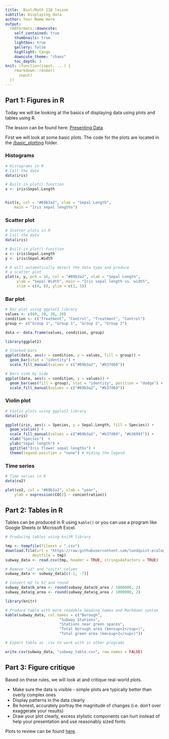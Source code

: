 ```yaml
---
title:  Biol/Math 218 lesson
subtitle: Displaying data
author: Your Name Here
output:
  rmdformats::downcute:
    self_contained: true
    thumbnails: true
    lightbox: true
    gallery: false
    highlight: tango
    downcute_theme: "chaos"
    toc_depth: 3
knit: (function(input, ...) {
    rmarkdown::render(
      input)
  })
---
```


## Part 1: Figures in R

Today we will be looking at the basics of displaying data using plots and 
tables using R. 

The lesson can be found here: [Presenting Data](https://lundquistecology.com/choosing-right-figure-for-the-job/)

First we will look at some basic plots. The code for the plots
are located in the [/basic_plotting](/basic_plotting) folder.

### Histograms

```r
# Histograms in R
# Call the data
data(iris)

# Built-in plot() function
x <- iris$Sepal.Length


hist(x, col = "#69b3a2", xlab = "Sepal Length",
    main = "Iris sepal lengths")
```

### Scatter plot

```r
# Scatter plots in R
# Call the data
data(iris)

# Built-in plot() function
x <- iris$Sepal.Length
y <- iris$Sepal.Width

# R will automatically detect the data type and produce
# a scatter plot
plot(x, y, pch = 16, col = "#69b3a2", xlab = "Sepal Length",
     ylab = "Sepal Width", main = "Iris sepal length vs. width",
     xlim = c(4, 8), ylim = c(1, 5))
```

### Bar plot

```r
# Bar plot using ggplot2 library
values <- c(60, 20, 30, 20)
condition <- c("Treatment", "Control", "Treatment", "Control")
group <- c("Group 1", "Group 1", "Group 2", "Group 2")

data <- data.frame(values, condition, group)

library(ggplot2)

# Stacked bars
ggplot(data, aes(x = condition, y = values, fill = group)) +
  geom_bar(stat = "identity") +
  scale_fill_manual(values = c("#69b3a2", "#b37d69"))

# Bars side by side
ggplot(data, aes(x = condition, y = values)) +
  geom_bar(aes(fill = group), stat = "identity", position = "dodge") +
  scale_fill_manual(values = c("#69b3a2", "#b37d69"))
```

### Violin plot

```r
# Violin plots using ggplot2 library
data(iris)

ggplot(iris, aes(x = Species, y = Sepal.Length, fill = Species)) +
  geom_violin() +
  scale_fill_manual(values = c("#69b3a2", "#b37d69", "#b3699f")) +
  xlab("Species")  +
  ylab("Sepal length") +
  ggtitle("Iris flower sepal lengths") +
  theme(legend.position = "none") # Hiding the legend
```

### Time series

```r
# Time series in R
data(co2)

plot(co2, col = "#69b3a2", xlab = "year",
    ylab = expression(CO[2] ~ concentration))
```

## Part 2: Tables in R

Tables can be produced in R using `kable()` or you can use a program like
Google Sheets or Microsoft Excel.

```r
# Producing tables using knitR library

tmp <- tempfile(fileext = ".csv")
download.file(url = "https://raw.githubusercontent.com/lundquist-ecology-lab/subway_map_analysis/main/data/subway_data.csv",
            destfile = tmp)
subway_data <- read.csv(tmp, header = TRUE, stringsAsFactors = TRUE)

# Remove "id" and "units" column
subway_data <- subway_data[c(-1, -7)]

# Convert m2 to k2 and round
subway_data$b_area <- round(subway_data$b_area / 1000000, 2)
subway_data$g_area <- round(subway_data$g_area / 1000000, 2)

library(knitr)

# Produce table with more readable heading names and Markdown syntax
kable(subway_data, col.names = c("Borough",
                        "Subway Stations",
                        "Stations near green spaces",
                        "Total borough area (km<sup>2</sup>)",
                        "Total green area (km<sup>2</sup>)"))

# Export table as .csv to work with in other programs

write.csv(subway_data, "subway_table.csv", row.names = FALSE)
```


## Part 3: Figure critique

Based on these rules, we will look at and critique real-world plots. 

* Make sure the data is visible - simple plots are typically better than overly complex ones
* Display patterns in the data clearly
* Be honest, accurately portray the magnitude of changes (i.e. don’t over exaggerate your results)
* Draw your plot clearly, excess stylistic components can hurt instead of help your presentation and use reasonably sized fonts

Plots to review can be found [here](https://www.lundquistecology.com/courses/biostatistics/presenting-data/reviewing-figures).